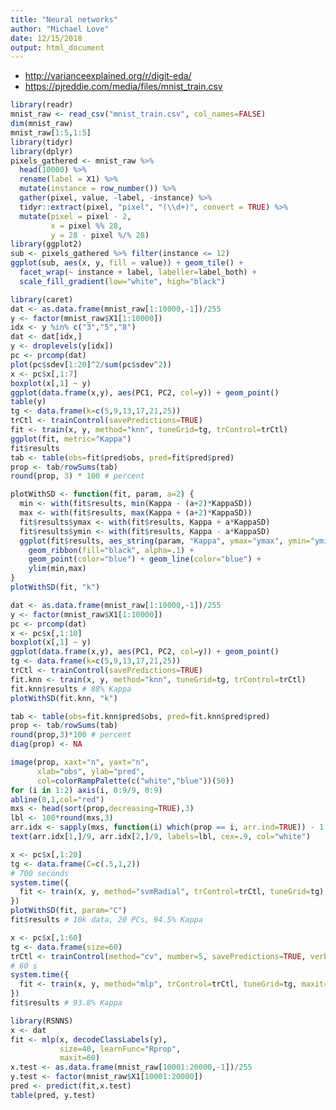 ```yaml
---
title: "Neural networks"
author: "Michael Love"
date: 12/15/2018
output: html_document
---
```


* <http://varianceexplained.org/r/digit-eda/>
* <https://pjreddie.com/media/files/mnist_train.csv>

```r
library(readr)
mnist_raw <- read_csv("mnist_train.csv", col_names=FALSE)
dim(mnist_raw)
mnist_raw[1:5,1:5]
library(tidyr)
library(dplyr)
pixels_gathered <- mnist_raw %>%
  head(10000) %>%
  rename(label = X1) %>%
  mutate(instance = row_number()) %>%
  gather(pixel, value, -label, -instance) %>%
  tidyr::extract(pixel, "pixel", "(\\d+)", convert = TRUE) %>%
  mutate(pixel = pixel - 2,
         x = pixel %% 28,
         y = 28 - pixel %/% 28)
library(ggplot2)
sub <- pixels_gathered %>% filter(instance <= 12)
ggplot(sub, aes(x, y, fill = value)) + geom_tile() +
  facet_wrap(~ instance + label, labeller=label_both) +
  scale_fill_gradient(low="white", high="black")
```

```r
library(caret)
dat <- as.data.frame(mnist_raw[1:10000,-1])/255
y <- factor(mnist_raw$X1[1:10000])
idx <- y %in% c("3","5","8")
dat <- dat[idx,]
y <- droplevels(y[idx])
pc <- prcomp(dat)
plot(pc$sdev[1:20]^2/sum(pc$sdev^2))
x <- pc$x[,1:7]
boxplot(x[,1] ~ y)
ggplot(data.frame(x,y), aes(PC1, PC2, col=y)) + geom_point()
table(y)
tg <- data.frame(k=c(5,9,13,17,21,25))
trCtl <- trainControl(savePredictions=TRUE)
fit <- train(x, y, method="knn", tuneGrid=tg, trControl=trCtl)
ggplot(fit, metric="Kappa")
fit$results
tab <- table(obs=fit$pred$obs, pred=fit$pred$pred)
prop <- tab/rowSums(tab)
round(prop, 3) * 100 # percent
```

```r
plotWithSD <- function(fit, param, a=2) {
  min <- with(fit$results, min(Kappa - (a+2)*KappaSD))
  max <- with(fit$results, max(Kappa + (a+2)*KappaSD))
  fit$results$ymax <- with(fit$results, Kappa + a*KappaSD)
  fit$results$ymin <- with(fit$results, Kappa - a*KappaSD)
  ggplot(fit$results, aes_string(param, "Kappa", ymax="ymax", ymin="ymin")) +
    geom_ribbon(fill="black", alpha=.1) +
    geom_point(color="blue") + geom_line(color="blue") +
    ylim(min,max)
}
plotWithSD(fit, "k")
```

```r
dat <- as.data.frame(mnist_raw[1:10000,-1])/255
y <- factor(mnist_raw$X1[1:10000])
pc <- prcomp(dat)
x <- pc$x[,1:10]
boxplot(x[,1] ~ y)
ggplot(data.frame(x,y), aes(PC1, PC2, col=y)) + geom_point()
tg <- data.frame(k=c(5,9,13,17,21,25))
trCtl <- trainControl(savePredictions=TRUE)
fit.knn <- train(x, y, method="knn", tuneGrid=tg, trControl=trCtl)
fit.knn$results # 88% Kappa
plotWithSD(fit.knn, "k")
```

```r
tab <- table(obs=fit.knn$pred$obs, pred=fit.knn$pred$pred)
prop <- tab/rowSums(tab)
round(prop,3)*100 # percent
diag(prop) <- NA
```

```r
image(prop, xaxt="n", yaxt="n",
      xlab="obs", ylab="pred",
      col=colorRampPalette(c("white","blue"))(50))
for (i in 1:2) axis(i, 0:9/9, 0:9)
abline(0,1,col="red")
mxs <- head(sort(prop,decreasing=TRUE),3)
lbl <- 100*round(mxs,3)
arr.idx <- sapply(mxs, function(i) which(prop == i, arr.ind=TRUE)) - 1
text(arr.idx[1,]/9, arr.idx[2,]/9, labels=lbl, cex=.9, col="white")
```

```r
x <- pc$x[,1:20]
tg <- data.frame(C=c(.5,1,2))
# 700 seconds
system.time({
  fit <- train(x, y, method="svmRadial", trControl=trCtl, tuneGrid=tg)
})
plotWithSD(fit, param="C")
fit$results # 10k data, 20 PCs, 94.5% Kappa
```

```r
x <- pc$x[,1:60]
tg <- data.frame(size=60)
trCtl <- trainControl(method="cv", number=5, savePredictions=TRUE, verboseIter=TRUE)
# 60 s
system.time({
  fit <- train(x, y, method="mlp", trControl=trCtl, tuneGrid=tg, maxit=50)
})
fit$results # 93.8% Kappa
```

```r
library(RSNNS)
x <- dat
fit <- mlp(x, decodeClassLabels(y),
           size=40, learnFunc="Rprop",
           maxit=60)
x.test <- as.data.frame(mnist_raw[10001:20000,-1])/255
y.test <- factor(mnist_raw$X1[10001:20000])
pred <- predict(fit,x.test)
table(pred, y.test)
```
